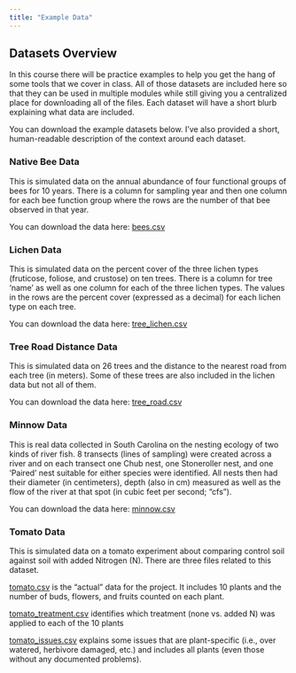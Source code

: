 ```yaml
---
title: "Example Data"
---
```


## Datasets Overview

In this course there will be practice examples to help you get the hang of some tools that we cover in class. All of those datasets are included here so that they can be used in multiple modules while still giving you a centralized place for downloading all of the files. Each dataset will have a short blurb explaining what data are included.

You can download the example datasets below. I've also provided a short, human-readable description of the context around each dataset.

### Native Bee Data

This is simulated data on the annual abundance of four functional groups of bees for 10 years. There is a column for sampling year and then one column for each bee function group where the rows are the number of that bee observed in that year.

You can download the data here: [bees.csv](https://github.com/njlyon0/teach_r-for-biologists/blob/main/ext_data/bees.csv)

### Lichen Data

This is simulated data on the percent cover of the three lichen types (fruticose, foliose, and crustose) on ten trees. There is a column for tree 'name' as well as one column for each of the three lichen types. The values in the rows are the percent cover (expressed as a decimal) for each lichen type on each tree.

You can download the data here: [tree_lichen.csv](https://github.com/njlyon0/teach_r-for-biologists/blob/main/ext_data/tree_lichen.csv)

### Tree Road Distance Data

This is simulated data on 26 trees and the distance to the nearest road from each tree (in meters). Some of these trees are also included in the lichen data but not all of them.

You can download the data here: [tree_road.csv](https://github.com/njlyon0/teach_r-for-biologists/blob/main/ext_data/tree_road.csv)

### Minnow Data

This is real data collected in South Carolina on the nesting ecology of two kinds of river fish. 8 transects (lines of sampling) were created across a river and on each transect one Chub nest, one Stoneroller nest, and one 'Paired' nest suitable for either species were identified. All nests then had their diameter (in centimeters), depth (also in cm) measured as well as the flow of the river at that spot (in cubic feet per second; "cfs").

You can download the data here: [minnow.csv](https://github.com/njlyon0/teach_r-for-biologists/blob/main/ext_data/minnow.csv)

### Tomato Data

This is simulated data on a tomato experiment about comparing control soil against soil with added Nitrogen (N). There are three files related to this dataset.

[tomato.csv](https://github.com/njlyon0/teach_r-for-biologists/blob/main/ext_data/tomato.csv) is the "actual" data for the project. It includes 10 plants and the number of buds, flowers, and fruits counted on each plant.

[tomato_treatment.csv](https://github.com/njlyon0/teach_r-for-biologists/blob/main/ext_data/tomato_treatment.csv) identifies which treatment (none vs. added N) was applied to each of the 10 plants

[tomato_issues.csv](https://github.com/njlyon0/teach_r-for-biologists/blob/main/ext_data/tomato_issues.csv) explains some issues that are plant-specific (i.e., over watered, herbivore damaged, etc.) and includes all plants (even those without any documented problems).

